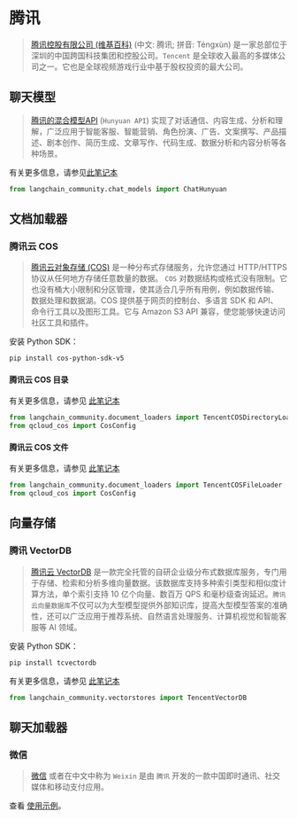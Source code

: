 # 腾讯

>[腾讯控股有限公司 (维基百科)](https://en.wikipedia.org/wiki/Tencent) (中文: 腾讯; 拼音: Téngxùn) 
> 是一家总部位于深圳的中国跨国科技集团和控股公司。`Tencent` 是全球收入最高的多媒体公司之一。它也是全球视频游戏行业中基于股权投资的最大公司。

## 聊天模型

>[腾讯的混合模型API](https://cloud.tencent.com/document/product/1729) (`Hunyuan API`) 
> 实现了对话通信、内容生成、分析和理解，广泛应用于智能客服、智能营销、角色扮演、广告、文案撰写、产品描述、剧本创作、简历生成、文章写作、代码生成、数据分析和内容分析等各种场景。

有关更多信息，请参见[此笔记本](/docs/integrations/chat/tencent_hunyuan)

```python
from langchain_community.chat_models import ChatHunyuan
```

## 文档加载器

### 腾讯云 COS

>[腾讯云对象存储 (COS)](https://www.tencentcloud.com/products/cos) 是一种分布式存储服务，允许您通过 HTTP/HTTPS 协议从任何地方存储任意数量的数据。 
> `COS` 对数据结构或格式没有限制。它也没有桶大小限制和分区管理，使其适合几乎所有用例，例如数据传输、 
> 数据处理和数据湖。COS 提供基于网页的控制台、多语言 SDK 和 API、 
> 命令行工具以及图形工具。它与 Amazon S3 API 兼容，使您能够快速访问社区工具和插件。

安装 Python SDK：

```bash
pip install cos-python-sdk-v5
```

#### 腾讯云 COS 目录

有关更多信息，请参见 [此笔记本](/docs/integrations/document_loaders/tencent_cos_directory)

```python
from langchain_community.document_loaders import TencentCOSDirectoryLoader
from qcloud_cos import CosConfig
```

#### 腾讯云 COS 文件

有关更多信息，请参见 [此笔记本](/docs/integrations/document_loaders/tencent_cos_file)

```python
from langchain_community.document_loaders import TencentCOSFileLoader
from qcloud_cos import CosConfig
```

## 向量存储

### 腾讯 VectorDB

>[腾讯云 VectorDB](https://www.tencentcloud.com/products/vdb) 是一款完全托管的自研企业级分布式数据库服务，专门用于存储、检索和分析多维向量数据。该数据库支持多种索引类型和相似度计算方法，单个索引支持 10 亿个向量、数百万 QPS 和毫秒级查询延迟。`腾讯云向量数据库`不仅可以为大型模型提供外部知识库，提高大型模型答案的准确性，还可以广泛应用于推荐系统、自然语言处理服务、计算机视觉和智能客服等 AI 领域。

安装 Python SDK：

```bash
pip install tcvectordb
```

有关更多信息，请参见 [此笔记本](/docs/integrations/vectorstores/tencentvectordb)

```python
from langchain_community.vectorstores import TencentVectorDB
```

## 聊天加载器

### 微信

>[微信](https://www.wechat.com/) 或者在中文中称为 `Weixin` 是由 `腾讯` 开发的一款中国即时通讯、社交媒体和移动支付应用。

查看 [使用示例](/docs/integrations/chat_loaders/wechat)。